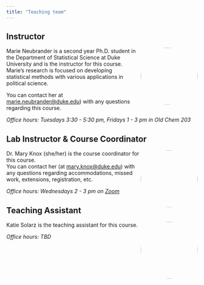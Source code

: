 ```yaml
---
title: "Teaching team"
---
```


## Instructor

![](img/marie.jpg){style="float:right; padding: 0 0 0 10px; width:150px; height:150px; border-radius: 50%; object-fit: cover;" fig-alt="Headshot of Marie Neubrander"}

Marie Neubrander is a second year Ph.D. student in the Department of Statistical Science at Duke University and is the instructor for this course. Marie's research is focused on developing statistical methods with various applications in political science.

You can contact her at [marie.neubrander\@duke.edu](mailto:marie.neubrander@duke.edu)) with any questions regarding this course.

*Office hours: Tuesdays 3:30 - 5:30 pm, Fridays 1 - 3 pm in Old Chem 203*

## Lab Instructor & Course Coordinator

![](img/mary.png){style="float:right; width:150px; height:150px; border-radius: 50%; object-fit: cover;" fig-alt="Headshot of Dr. Mary Knox"}

Dr. Mary Knox (she/her) is the course coordinator for this course.\
You can contact her (at [mary.knox\@duke.edu](mailto:mary.knox@duke.edu)) with any questions regarding accommodations, missed work, extensions, registration, etc.

*Office hours: Wednesdays 2 - 3 pm on [Zoom](https://duke.zoom.us/j/95219443117?pwd=n8DbwA8TTSbhb8pZRsJYnLb6BMzF2m.1)*

## Teaching Assistant

![](img/katie.png){style="float:right; width:150px; height:150px; border-radius: 50%; object-fit: cover;" fig-alt="Headshot of Katie Solarz"}

Katie Solarz is the teaching assistant for this course.\

*Office hours: TBD*
